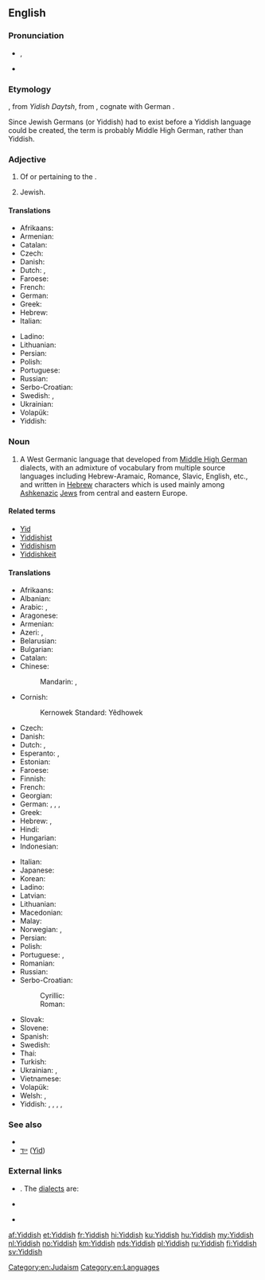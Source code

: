 ==English==
{{wikipedia}}
{{interwiktionary|code=yi}}

===Pronunciation===
* {{enPR|yĭd'ĭsh}}, {{IPA|/ˈjɪd.ɪʃ/|lang=en}}
* {{audio|Yiddish US.ogg|Audio (U.S.A.)|lang=en}}

===Etymology===
{{etyl|yi|en}} {{m|yi|ייִדיש|sc=Hebr}}, from ''Yidish Daytsh'', from {{etyl|gmh|en}} {{m|gmh|jüdisch diutsch||[[Jewish]] [[German]]}}, cognate with German {{m|de|jüdisch||Jewish}}.

Since Jewish Germans (or Yiddish) had to exist before a Yiddish language could be created, the term is probably Middle High German, rather than Yiddish.

===Adjective===
{{en-adj}}

# Of or pertaining to the {{w|Yiddish language}}.
# {{label|en|informal}} Jewish.

====Translations====
{{trans-top|of or pertaining to the Yiddish language}}
* Afrikaans: {{t+|af|Jiddisj}}
* Armenian: {{t+|hy|իդիշ}}
* Catalan: {{t+|ca|jiddisch}}
* Czech: {{t|cs|Jidiš|n}}
* Danish: {{t|da|jiddisch}}
* Dutch: {{t+|nl|Jiddisch}}, {{t+|nl|Jiddisj}}
* Faroese: {{t|fo|jiddiskur}}
* French: {{t+|fr|yiddish}}
* German: {{t+|de|jiddisch}}
* Greek: {{t+|el|γίντις}}
* Hebrew: {{t|he|אִידִישָׁאִי|tr=idishai}}
* Italian: {{t+|it|yiddish}}
{{trans-mid}}
* Ladino: {{t|lad|idish}}
* Lithuanian: {{t-needed|lt}}
* Persian: {{t|fa|ییدیش|tr=yidiš|sc=fa-Arab}}
* Polish: {{t+|pl|jidysz}}
* Portuguese: {{t+|pt|iídiche}}
* Russian: {{t+|ru|и́диш}}
* Serbo-Croatian: {{t+|sh|jidiš}}
* Swedish: {{t+|sv|jiddisk}}, {{t|sv|jiddisch-}}
* Ukrainian: {{t+|uk|ї́диш}}
* Volapük: {{t|vo|Yuda-Deutänapükik}}
* Yiddish: {{t+|yi|ייִדיש|sc=Hebr}}
{{trans-bottom}}

{{trans-see|Hebrew}}
{{trans-see|Jewish}}

===Noun===
{{en-noun|-}}

# A West Germanic language that developed from [[Middle High German]] dialects, with an admixture of vocabulary from multiple source languages including Hebrew-Aramaic, Romance, Slavic, English, etc., and written in [[Hebrew]] characters which is used mainly among [[Ashkenazi]]c [[Jew]]s from central and eastern Europe.

====Related terms====
* [[Yid]]
* [[Yiddishist]]
* [[Yiddishism]]
* [[Yiddishkeit]]

====Translations====
{{trans-top|language}}
* Afrikaans: {{t+|af|Jiddisj}}
* Albanian: {{t|sq|jidisht}}
* Arabic: {{t|ar|يِدِيشِيَّة|f}}, {{t|ar|إِيدِيش|m}}
* Aragonese: {{t|an|yídix|m}}
* Armenian: {{t+|hy|իդիշ}}
* Azeri: {{t|az|idiş dili}}, {{t|az|idiş}}
* Belarusian: {{t+|be|і́дыш|m}}
* Bulgarian: {{t|bg|и́диш|m}}
* Catalan: {{t+|ca|jiddisch|m}}
* Chinese:
*: Mandarin: {{t+|cmn|意第緒語|sc=Hani}}, {{t+|cmn|意第绪语|tr=yìdìxùyǔ|sc=Hani}}
* Cornish:
*: Kernowek Standard: Yêdhowek
* Czech: {{t+|cs|jidiš|m}}
* Danish: {{t|da|jiddisch|n}}
* Dutch: {{t+|nl|Jiddisch|n}}, {{t+|nl|Jiddisj|n}}
* Esperanto: {{t|eo|Jido}}, {{t|eo|Jida lingvo}}
* Estonian: {{t|et|jidiši}}
* Faroese: {{t|fo|jiddiskt|n}}
* Finnish: {{t+|fi|jiddiš}}
* French: {{t+|fr|yiddish|m}}
* Georgian: {{t|ka|იდიში|sc=Geor}}
* German: {{t+|de|Jiddisch|n}}, {{t|de|Jidisch|n}}, {{qualifier|obsolete}} {{t+|de|Judendeutsch|n}}, {{qualifier|obsolete}} {{t+|de|Judenteutsch|n}}
* Greek: {{t+|el|γίντις|n-p}}
* Hebrew: {{t+|he|יִידִישׁ|tr=yidish}}, {{t+|he|אידיש|tr=idish}}
* Hindi: {{t|hi|यहूदी|tr=yahūdī}}
* Hungarian: {{t+|hu|jiddis}}
* Indonesian: {{t|id|bahasa Yiddi}}
{{trans-mid}}
* Italian: {{t+|it|yiddish|m}}
* Japanese: {{t+|ja|イディッシュ語|tr=idisshugo}}
* Korean: {{t+|ko|이디시어|sc=Hang}}
* Ladino: {{t|lad|idish}}
* Latvian: {{t|lv|jidišs|m}}
* Lithuanian: {{t+|lt|jidiš}}
* Macedonian: {{t|mk|ји́диш|m|sc=Cyrl}}
* Malay: {{t|ms|bahasa Yiddish}}
* Norwegian: {{t+|no|jiddisch}}, {{t+|no|jiddisk}}
* Persian: {{t|fa|ییدیش|tr=yidiš}}
* Polish: {{t+|pl|jidysz}}
* Portuguese: {{t+|pt|iídiche|m}}, {{t|pt|ídiche|m}}
* Romanian: {{t|ro|Idiș}}
* Russian: {{t+|ru|и́диш|m}}
* Serbo-Croatian:
*: Cyrillic: {{t|sh|јидиш|m|sc=Cyrl}}
*: Roman: {{t+|sh|jidiš|m}}
* Slovak: {{t|sk|jidiš|m}}
* Slovene: {{t|sl|jidiš|m}}
* Spanish: {{t+|es|yidis|m}}
* Swedish: {{t+|sv|jiddisch|c}}
* Thai: {{t|th|ภาษายิดดิช|tr=paasăa yítdìt}}
* Turkish: {{t+|tr|Yidiş}}
* Ukrainian: {{t+|uk|ї́диш|m}}, {{t|uk|і́диш|m}}
* Vietnamese: {{t+|vi|tiếng Yiddish}}
* Volapük: {{t|vo|Yuda-Deutänapük}}
* Welsh: {{t|cy|Iddew-Almaeneg|m|f}}, {{t|cy|Iddeweg|m|f}}
* Yiddish: {{t+|yi|ייִדיש|n}}, {{t|yi|מאַמע־לשון|n|tr=mame-loshn|sc=Hebr}}, {{t|yi|זשאַרגאָן|m|sc=Hebr}} {{qualifier|pejorative}}, {{t|yi|טײַטש|n|sc=Hebr}} {{qualifier|dated}}, {{t|yi|ייִדיש־טײַטש|n|sc=Hebr}} {{qualifier|dated}}
{{trans-bottom}}

{{trans-see|Hebrew}}
{{trans-see|Jewish}}

===See also===
* {{langcat|yi}}
* [[ייִד]] ([[Jew|Yid]]) {{g|m}}

===External links===
* {{ISO 639|3code=yid|1code=yi}}. The [[dialect]]s are:
{{top2}}
* {{ethnologue|lang=Eastern Yiddish|code=ydd}}
{{mid2}}
* {{ethnologue|lang=Western Yiddish|code=yih}}
{{bottom}}

[[Category:en:Judaism]]
[[Category:en:Languages]]

[[af:Yiddish]]
[[et:Yiddish]]
[[fr:Yiddish]]
[[hi:Yiddish]]
[[ku:Yiddish]]
[[hu:Yiddish]]
[[my:Yiddish]]
[[nl:Yiddish]]
[[no:Yiddish]]
[[km:Yiddish]]
[[nds:Yiddish]]
[[pl:Yiddish]]
[[ru:Yiddish]]
[[fi:Yiddish]]
[[sv:Yiddish]]